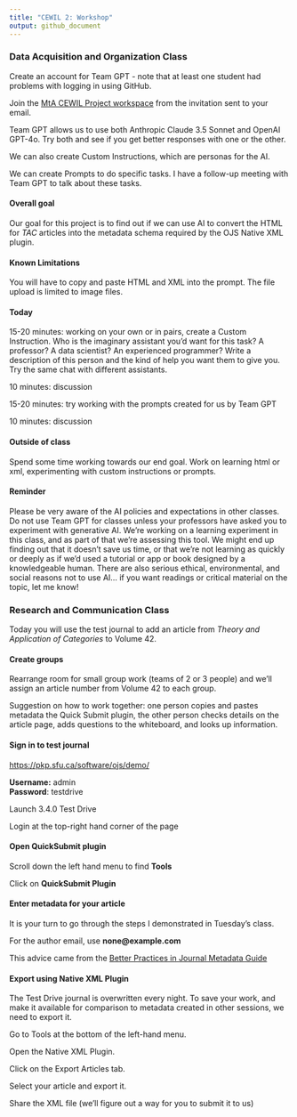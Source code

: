```yaml
---
title: "CEWIL 2: Workshop"
output: github_document
---
```


### Data Acquisition and Organization Class

Create an account for Team GPT - note that at least one student had problems with logging in using GitHub.

Join the [MtA CEWIL Project workspace](https://app.team-gpt.com/workspace/mount-allison-university/) from the invitation sent to your email.

Team GPT allows us to use both Anthropic Claude 3.5 Sonnet and OpenAI GPT-4o. Try both and see if you get better responses with one or the other.

We can also create Custom Instructions, which are personas for the AI.

We can create Prompts to do specific tasks. I have a follow-up meeting with Team GPT to talk about these tasks.

#### Overall goal

Our goal for this project is to find out if we can use AI to convert the HTML for *TAC* articles into the metadata schema required by the OJS Native XML plugin.

#### Known Limitations

You will have to copy and paste HTML and XML into the prompt. The file upload is limited to image files.

#### Today

15-20 minutes: working on your own or in pairs, create a Custom Instruction. Who is the imaginary assistant you'd want for this task? A professor? A data scientist? An experienced programmer? Write a description of this person and the kind of help you want them to give you. Try the same chat with different assistants.

10 minutes: discussion

15-20 minutes: try working with the prompts created for us by Team GPT

10 minutes: discussion

#### Outside of class

Spend some time working towards our end goal. Work on learning html or xml, experimenting with custom instructions or prompts.

#### Reminder

Please be very aware of the AI policies and expectations in other classes. Do not use Team GPT for classes unless your professors have asked you to experiment with generative AI. We're working on a learning experiment in this class, and as part of that we're assessing this tool. We might end up finding out that it doesn't save us time, or that we're not learning as quickly or deeply as if we'd used a tutorial or app or book designed by a knowledgeable human. There are also serious ethical, environmental, and social reasons not to use AI... if you want readings or critical material on the topic, let me know!

### Research and Communication Class

Today you will use the test journal to add an article from *Theory and Application of Categories* to Volume 42.

#### Create groups

Rearrange room for small group work (teams of 2 or 3 people) and we'll assign an article number from Volume 42 to each group.

Suggestion on how to work together: one person copies and pastes metadata the Quick Submit plugin, the other person checks details on the article page, adds questions to the whiteboard, and looks up information.

#### Sign in to test journal

<https://pkp.sfu.ca/software/ojs/demo/>

**Username:** admin\
**Password**: testdrive

Launch 3.4.0 Test Drive

Login at the top-right hand corner of the page

#### Open QuickSubmit plugin

Scroll down the left hand menu to find **Tools**

Click on **QuickSubmit Plugin**

#### Enter metadata for your article

It is your turn to go through the steps I demonstrated in Tuesday's class.

For the author email, use **none\@example.com**

This advice came from the [Better Practices in Journal Metadata Guide](https://docs.pkp.sfu.ca/metadata-practices/en/)

#### Export using Native XML Plugin

The Test Drive journal is overwritten every night. To save your work, and make it available for comparison to metadata created in other sessions, we need to export it.

Go to Tools at the bottom of the left-hand menu.

Open the Native XML Plugin.

Click on the Export Articles tab.

Select your article and export it.

Share the XML file (we'll figure out a way for you to submit it to us)
